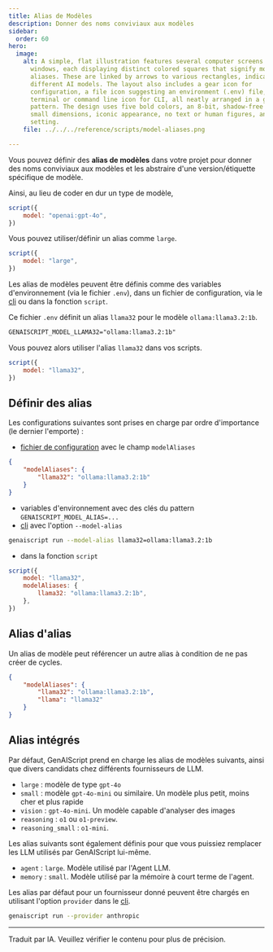 ```yaml
---
title: Alias de Modèles
description: Donner des noms conviviaux aux modèles
sidebar:
  order: 60
hero:
  image:
    alt: A simple, flat illustration features several computer screens and app
      windows, each displaying distinct colored squares that signify model
      aliases. These are linked by arrows to various rectangles, indicating
      different AI models. The layout also includes a gear icon for
      configuration, a file icon suggesting an environment (.env) file, and a
      terminal or command line icon for CLI, all neatly arranged in a grid
      pattern. The design uses five bold colors, an 8-bit, shadow-free style,
      small dimensions, iconic appearance, no text or human figures, and a plain
      setting.
    file: ../../../reference/scripts/model-aliases.png

---
```


Vous pouvez définir des **alias de modèles** dans votre projet pour donner des noms conviviaux aux modèles et les abstraire d'une version/étiquette spécifique de modèle.

Ainsi, au lieu de coder en dur un type de modèle,

```js 'model: "openai:gpt-4o"'
script({
    model: "openai:gpt-4o",
})
```

Vous pouvez utiliser/définir un alias comme `large`.

```js 'model: "large"'
script({
    model: "large",
})
```

Les alias de modèles peuvent être définis comme des variables d'environnement (via le fichier `.env`), dans un fichier de configuration, via le [cli](../../../reference/reference/cli/run/) ou dans la fonction `script`.

Ce fichier `.env` définit un alias `llama32` pour le modèle `ollama:llama3.2:1b`.

```txt title=".env"
GENAISCRIPT_MODEL_LLAMA32="ollama:llama3.2:1b"
```

Vous pouvez alors utiliser l'alias `llama32` dans vos scripts.

```js 'model: "llama32"'
script({
    model: "llama32",
})
```

## Définir des alias

Les configurations suivantes sont prises en charge par ordre d'importance (le dernier l'emporte) :

* [fichier de configuration](../../../reference/reference/configuration-files/) avec le champ `modelAliases`

```json title="genaiscript.config.json"
{
    "modelAliases": {
        "llama32": "ollama:llama3.2:1b"
    }
}
```

* variables d'environnement avec des clés du pattern `GENAISCRIPT_MODEL_ALIAS=...`
* [cli](../../../reference/reference/cli/run/) avec l'option `--model-alias`

```sh
genaiscript run --model-alias llama32=ollama:llama3.2:1b
```

* dans la fonction `script`

```js
script({
    model: "llama32",
    modelAliases: {
        llama32: "ollama:llama3.2:1b",
    },
})
```

## Alias d'alias

Un alias de modèle peut référencer un autre alias à condition de ne pas créer de cycles.

```json title="genaiscript.config.json"
{
    "modelAliases": {
        "llama32": "ollama:llama3.2:1b",
        "llama": "llama32"
    }
}
```

## Alias intégrés

Par défaut, GenAIScript prend en charge les alias de modèles suivants, ainsi que divers candidats chez différents fournisseurs de LLM.

* `large` : modèle de type `gpt-4o`
* `small` : modèle `gpt-4o-mini` ou similaire. Un modèle plus petit, moins cher et plus rapide
* `vision` : `gpt-4o-mini`. Un modèle capable d'analyser des images
* `reasoning` : `o1` ou `o1-preview`.
* `reasoning_small` : `o1-mini`.

Les alias suivants sont également définis pour que vous puissiez remplacer les LLM utilisés par GenAIScript lui-même.

* `agent` : `large`. Modèle utilisé par l'Agent LLM.
* `memory` : `small`. Modèle utilisé par la mémoire à court terme de l'agent.

Les alias par défaut pour un fournisseur donné peuvent être chargés en utilisant l'option `provider` dans le [cli](../../../reference/reference/cli/run/).

```sh
genaiscript run --provider anthropic
```

<hr />

Traduit par IA. Veuillez vérifier le contenu pour plus de précision.
